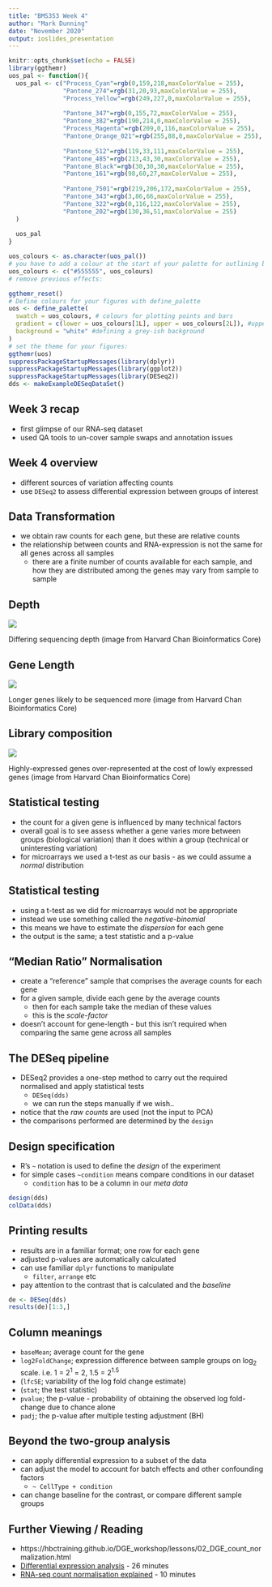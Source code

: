 ```yaml
---
title: "BMS353 Week 4"
author: "Mark Dunning"
date: "November 2020"
output: ioslides_presentation
---
```


```r
knitr::opts_chunk$set(echo = FALSE)
library(ggthemr)
uos_pal <- function(){
  uos_pal <- c("Process_Cyan"=rgb(0,159,218,maxColorValue = 255),
               "Pantone_274"=rgb(31,20,93,maxColorValue = 255),
               "Process_Yellow"=rgb(249,227,0,maxColorValue = 255),
               
               "Pantone_347"=rgb(0,155,72,maxColorValue = 255),
               "Pantone_382"=rgb(190,214,0,maxColorValue = 255),
               "Process_Magenta"=rgb(209,0,116,maxColorValue = 255),
               "Pantone_Orange_021"=rgb(255,88,0,maxColorValue = 255),
               
               "Pantone_512"=rgb(119,33,111,maxColorValue = 255),
               "Pantone_485"=rgb(213,43,30,maxColorValue = 255),
               "Pantone_Black"=rgb(30,30,30,maxColorValue = 255),
               "Pantone_161"=rgb(98,60,27,maxColorValue = 255),
               
               "Pantone_7501"=rgb(219,206,172,maxColorValue = 255),
               "Pantone_343"=rgb(3,86,66,maxColorValue = 255),
               "Pantone_322"=rgb(0,116,122,maxColorValue = 255),
               "Pantone_202"=rgb(130,36,51,maxColorValue = 255)
  )
  
  uos_pal
}

uos_colours <- as.character(uos_pal())
# you have to add a colour at the start of your palette for outlining boxes, we'll use a grey:
uos_colours <- c("#555555", uos_colours)
# remove previous effects:

ggthemr_reset()
# Define colours for your figures with define_palette
uos <- define_palette(
  swatch = uos_colours, # colours for plotting points and bars
  gradient = c(lower = uos_colours[1L], upper = uos_colours[2L]), #upper and lower colours for continuous colours
  background = "white" #defining a grey-ish background 
)
# set the theme for your figures:
ggthemr(uos)
suppressPackageStartupMessages(library(dplyr))
suppressPackageStartupMessages(library(ggplot2))
suppressPackageStartupMessages(library(DESeq2))
dds <- makeExampleDESeqDataSet()
```

## Week 3 recap

- first glimpse of our RNA-seq dataset
- used QA tools to un-cover sample swaps and annotation issues


## Week 4 overview

- different sources of variation affecting counts
- use `DESeq2` to assess differential expression between groups of interest


## Data Transformation

- we obtain raw counts for each gene, but these are relative counts
- the relationship between counts and RNA-expression is not the same for all genes across all samples
  + there are a finite number of counts available for each sample, and how they are distributed among the genes may vary from sample to sample

## Depth

![](seq_depth.PNG)

Differing sequencing depth
(image from Harvard Chan Bioinformatics Core)

## Gene Length

![](gene_length.PNG)

Longer genes likely to be sequenced more
(image from Harvard Chan Bioinformatics Core)

## Library composition

![](lib_size.PNG)

Highly-expressed genes over-represented at the cost of lowly expressed genes
(image from Harvard Chan Bioinformatics Core)

## Statistical testing

- the count for a given gene is influenced by many technical factors
- overall goal is to see assess whether a gene varies more between groups (biological variation) than it does within a group (technical or  uninteresting variation)
- for microarrays we used a t-test as our basis - as we could assume a *normal* distribution

## Statistical testing

- using a t-test as we did for microarrays would not be appropriate
- instead we use something called the *negative-binomial*
- this means we have to estimate the *dispersion* for each gene
- the output is the same; a test statistic and a p-value


## "Median Ratio" Normalisation

- create a "reference" sample that comprises the average counts for each gene
- for a given sample, divide each gene by the average counts
  + then for each sample take the median of these values
  + this is the *scale-factor*
- doesn't account for gene-length - but this isn't required when comparing the same gene across all samples

## The DESeq pipeline

- DESeq2 provides a one-step method to carry out the required normalised and apply statistical tests
  + `DESeq(dds)`
  + we can run the steps manually if we wish..
- notice that the *raw counts* are used (not the input to PCA)
- the comparisons performed are determined by the `design`

## Design specification

- R's `~` notation is used to define the *design* of the experiment
- for simple cases `~condition` means compare conditions in our dataset
  + `condition` has to be a column in our *meta data*

```r
design(dds)
colData(dds)
```


## Printing results

- results are in a familiar format; one row for each gene
- adjusted p-values are automatically calculated
- can use familiar `dplyr` functions to manipulate
  + `filter`, `arrange` etc
- pay attention to the contrast that is calculated and the *baseline*

```r
de <- DESeq(dds)
results(de)[1:3,]
```

## Column meanings

- `baseMean`; average count for the gene
- `log2FoldChange`; expression difference between sample groups on log$_2$ scale. i.e. 1 = 2$^1$ = 2, 1.5 = 2$^{1.5}$
- (`lfcSE`; variability of the log fold change estimate)
- (`stat`; the test statistic)
- `pvalue`; the p-value - probability of obtaining the observed log fold-change due to chance alone
- `padj`; the p-value after multiple testing adjustment (BH)

## Beyond the two-group analysis

- can apply differential expression to a subset of the data
- can adjust the model to account for batch effects and other confounding factors
  + `~ CellType + condition`
- can change baseline for the contrast, or compare different sample groups 

  
## Further Viewing / Reading

- https://hbctraining.github.io/DGE_workshop/lessons/02_DGE_count_normalization.html
- [Differential expression analysis](https://youtu.be/5tGCBW3_0IA) - 26 minutes
- [RNA-seq count normalisation explained](https://youtu.be/TTUrtCY2k-w) - 10 minutes
